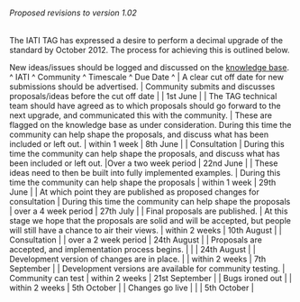 ====== Proposed revisions to version 1.02 ======

The IATI TAG has expressed a desire to perform a decimal upgrade of the standard by October 2012. The process for achieving this is outlined below.

New ideas/issues should be logged and discussed on the [[http://support.iatistandard.org/home|knowledge base]].
^ IATI ^ Community ^ Timescale ^ Due Date ^
| A clear cut off date for new submissions should be advertised. | Community submits and discusses proposals/ideas before the cut off date |  | 1st June |
| The TAG technical team should have agreed as to which proposals should go forward to the next upgrade, and communicated this with the community. | These are flagged on the knowledge base as under consideration. During this time the community can help shape the proposals, and discuss what has been included or left out. | within 1 week | 8th June |
| Consultation | During this time the community can help shape the proposals, and discuss what has been included or left out. |Over a two week period | 22nd June |
| These ideas need to then be built into fully implemented examples. | During this time the community can help shape the proposals | within 1 week | 29th June |
| At which point they are published as proposed changes for consultation | During this time the community can help shape the proposals | over a 4 week period | 27th July |
| Final proposals are published. | At this stage we hope that the proposals are solid and will be accepted, but people will still have a chance to air their views. | within 2 weeks | 10th August |
| Consultation |  | over a 2 week period | 24th August |
| Proposals are accepted, and implementation process begins. |  |  | 24th August |
| Development version of changes are in place. |  | within 2 weeks | 7th September |
| Development versions are available for community testing. | Community can test | within 2 weeks | 21st September |
| Bugs ironed out |  | within 2 weeks | 5th October |
| Changes go live |  |  | 5th October |




